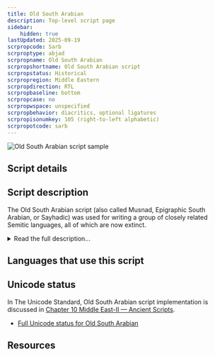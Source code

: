 ```yaml
---
title: Old South Arabian
description: Top-level script page
sidebar:
    hidden: true
lastUpdated: 2025-09-19
scrpropcode: Sarb
scrproptype: abjad
scrpropname: Old South Arabian
scrpropshortname: Old South Arabian script
scrpropstatus: Historical
scrpropregion: Middle Eastern
scrpropdirection: RTL
scrpropbaseline: bottom
scrpropcase: no
scrpropwspace: unspecified
scrpropbehavior: diacritics, optional ligatures
scrpropisonumkey: 105 (right-to-left alphabetic)
scrpropotcode: sarb
---
```



![Old South Arabian script sample](../images/sarb-sample.jpg "Sabaean inscriptions in Old South Arabian script")

## Script details

<ScriptDetails />

## Script description

The Old South Arabian script (also called Musnad, Epigraphic South Arabian, or Sayhadic) was used for writing a group of closely related Semitic languages, all of which are now extinct.

<details>
<summary>Read the full description...</summary>The script was used throughout the Arabian peninsula, particularly in modern-day Yemen, between the 6th and the 8th centuries AD, after which it was replaced by Arabic writing. It is the forerunner of the modern-day Ethiopic script.

There were two forms of the script; the angular, monumental form is predominant, but in recent years examples have also been found of a more cursive form, inscribed on leather.  These two types are sometimes called _musnad_ and _zabur_ respectively.

Old South Arabian was an abjad; vowels were not indicated in writing. There were twenty-nine consonant letters in the script. In its earlier forms, it was written in [boustrophedon](/reference/glossary#boust) style, with the shapes of letters reversed on alternate lines to be consistent with the direction of writing. However, later examples tend to be written from right to left. Some combinations of letters could be overlaid and rotated to produce ligatures, commonly called monograms. Diacritics were not used for writing Old South Arabian.

Spaces were not left between words; rather a vertical bar symbol was used to separate words.

Apart from the symbol for the number 50, Old South Arabian did not use special symbols for writing digits. Five letters were assigned the numeric values 1, 5, 10, 100 and 1000, and a numeric indicator symbol was written before and after any letters which were intended to be read numerically. For example, the number 10,000 was written as _numeric indicator_ + _letter ayn_ + _letter alef_ + _numeric indicator_, with _ayn_ and _alef_ representing the numbers 10 and 1000, respectively.
</details>

## Languages that use this script

<WsList script='Sarb' wsMax='5' />

## Unicode status

In The Unicode Standard, Old South Arabian script implementation is discussed in [Chapter 10 Middle East-II — Ancient Scripts](https://www.unicode.org/versions/latest/core-spec/chapter-10/#G29209).

- [Full Unicode status for Old South Arabian](/scrlang/unicode/sarb-unicode)



## Resources

<ScriptResources detailSummary='seemore' />

